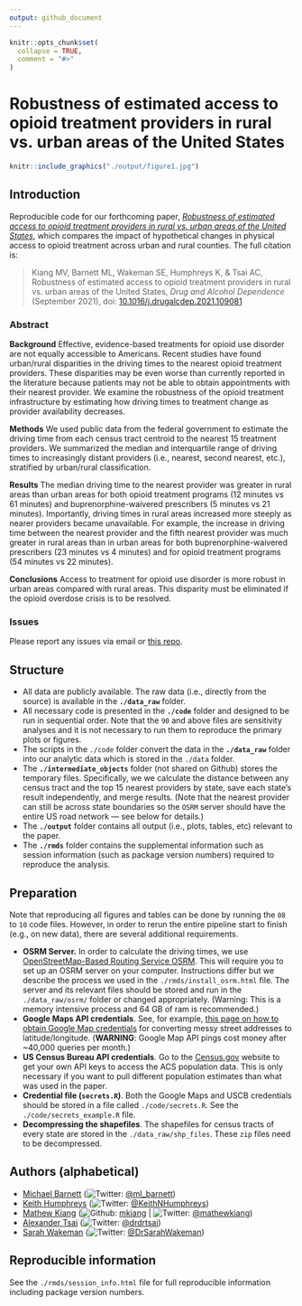 ```yaml
---
output: github_document
---
```


<!-- README.md is generated from README.Rmd. Please edit that file -->

```r
knitr::opts_chunk$set(
  collapse = TRUE,
  comment = "#>"
)
```

# Robustness of estimated access to opioid treatment providers in rural vs. urban areas of the United States

<p align = "center">
```r
knitr::include_graphics("./output/figure1.jpg")
```
</p>

## Introduction

Reproducible code for our forthcoming paper, *[Robustness of estimated access to opioid treatment providers in rural vs. urban areas of the United States](https://doi.org/10.1016/j.drugalcdep.2021.109081)*, which compares the impact of hypothetical changes in physical access to opioid treatment across urban and rural counties. The full citation is:

> Kiang MV, Barnett ML, Wakeman SE, Humphreys K, & Tsai AC, Robustness of estimated access to opioid treatment providers in rural vs. urban areas of the United States, *Drug and Alcohol Dependence* (September 2021), doi: [10.1016/j.drugalcdep.2021.109081](https://doi.org/10.1016/j.drugalcdep.2021.109081)

### Abstract

**Background** Effective, evidence-based treatments for opioid use disorder are not equally accessible to Americans. Recent studies have found urban/rural disparities in the driving times to the nearest opioid treatment providers. These disparities may be even worse than currently reported in the literature because patients may not be able to obtain appointments with their nearest provider. We examine the robustness of the opioid treatment infrastructure by estimating how driving times to treatment change as provider availability decreases.

**Methods** We used public data from the federal government to estimate the driving time from each census tract centroid to the nearest 15 treatment providers. We summarized the median and interquartile range of driving times to increasingly distant providers (i.e., nearest, second nearest, etc.), stratified by urban/rural classification.

**Results** The median driving time to the nearest provider was greater in rural areas than urban areas for both opioid treatment programs (12 minutes vs 61 minutes) and buprenorphine-waivered prescribers (5 minutes vs 21 minutes). Importantly, driving times in rural areas increased more steeply as nearer providers became unavailable. For example, the increase in driving time between the nearest provider and the fifth nearest provider was much greater in rural areas than in urban areas for both buprenorphine-waivered prescribers (23 minutes vs 4 minutes) and for opioid treatment programs (54 minutes vs 22 minutes). 

**Conclusions** Access to treatment for opioid use disorder is more robust in urban areas compared with rural areas. This disparity must be eliminated if the opioid overdose crisis is to be resolved. 

### Issues

Please report any issues via email or [this repo](https://github.com/mkiang/opioid_treatment_distance/issues).

## Structure

- All data are publicly available. The raw data (i.e., directly from the source) is available in the **`./data_raw`** folder. 
- All necessary code is presented in the **`./code`** folder and designed to be run in sequential order. Note that the `90` and above files are sensitivity analyses and it is not necessary to run them to reproduce the primary plots or figures.
- The scripts in the `./code` folder convert the data in the **`./data_raw`** folder into our analytic data which is stored in the `./data` folder. 
- The **`./intermediate_objects`** folder (not shared on Github) stores the temporary files. Specifically, we we calculate the distance between any census tract and the top 15 nearest providers by state, save each state's result independently, and merge results. (Note that the nearest provider can still be across state boundaries so the `OSRM` server should have the entire US road network — see below for details.)
- The **`./output`** folder contains all output (i.e., plots, tables, etc) relevant to the paper.
- The **`./rmds`** folder contains the supplemental information such as session information (such as package version numbers) required to reproduce the analysis.

## Preparation

Note that reproducing all figures and tables can be done by running the `08` to `10` code files. However, in order to rerun the entire pipeline start to finish (e.g., on new data), there are several additional requirements.

- **OSRM Server.** In order to calculate the driving times, we use [OpenStreetMap-Based Routing Service OSRM](https://github.com/rCarto/osrm). This will require you to set up an OSRM server on your computer. Instructions differ but we describe the process we used in the `./rmds/install_osrm.html` file. The server and its relevant files should be stored and run in the `./data_raw/osrm/` folder or changed appropriately. (Warning: This is a memory intensive process and 64 GB of ram is recommended.)
- **Google Maps API credentials**. See, for example, [this page on how to obtain Google Map credentials](https://cran.r-project.org/web/packages/ggmap/readme/README.html) for converting messy street addresses to latitude/longitude. (**WARNING**: Google Map API pings cost money after ~40,000 queries per month.)
- **US Census Bureau API credentials**. Go to the [Census.gov](https://api.census.gov/data/key_signup.html) website to get your own API keys to access the ACS population data. This is only necessary if you want to pull different population estimates than what was used in the paper. 
- **Credential file (`secrets.R`)**. Both the Google Maps and USCB credentials should be stored in a file called `./code/secrets.R`. See the `./code/secrets_example.R` file.
- **Decompressing the shapefiles**. The shapefiles for census tracts of every state are stored in the `./data_raw/shp_files`. These `zip` files need to be decompressed.

## Authors (alphabetical)

- [Michael Barnett](https://www.hsph.harvard.edu/michael-barnett/) (![Twitter](http://i.imgur.com/wWzX9uB.png): [\@ml_barnett](https://twitter.com/ml_barnett))
- [Keith Humphreys](https://profiles.stanford.edu/keith-humphreys) (![Twitter](http://i.imgur.com/wWzX9uB.png): [\@KeithNHumphreys](https://twitter.com/KeithNHumphreys))
- [Mathew Kiang](https://mathewkiang.com) (![Github](http://i.imgur.com/9I6NRUm.png): [mkiang](https://github.com/mkiang) | ![Twitter](http://i.imgur.com/wWzX9uB.png): [\@mathewkiang](https://twitter.com/mathewkiang))
- [Alexander Tsai](https://connects.catalyst.harvard.edu/Profiles/display/Person/90553) (![Twitter](http://i.imgur.com/wWzX9uB.png): [\@drdrtsai](https://twitter.com/drdrtsai))
- [Sarah Wakeman](https://connects.catalyst.harvard.edu/Profiles/display/Person/15975) (![Twitter](http://i.imgur.com/wWzX9uB.png): [\@DrSarahWakeman](https://twitter.com/DrSarahWakeman))

## Reproducible information

See the `./rmds/session_info.html` file for full reproducible information including package version numbers. 
